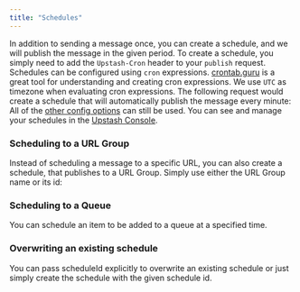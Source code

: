 ```yaml
---
title: "Schedules"
---
```

In addition to sending a message once, you can create a schedule, and we will
publish the message in the given period. To create a schedule, you simply need
to add the `Upstash-Cron` header to your `publish` request.
Schedules can be configured using `cron` expressions.
[crontab.guru](https://crontab.guru/) is a great tool for understanding and
creating cron expressions.
We use `UTC` as timezone when evaluating cron expressions.
The following request would create a schedule that will automatically publish
the message every minute:
All of the [other config options](/qstash/howto/publishing#optional-parameters-and-configuration)
can still be used.
You can see and manage your schedules in the
[Upstash Console](https://console.upstash.com/qstash).
### Scheduling to a URL Group
Instead of scheduling a message to a specific URL, you can also create a
schedule, that publishes to a URL Group. Simply use either the URL Group name or its id:
### Scheduling to a Queue
You can schedule an item to be added to a queue at a specified time.
### Overwriting an existing schedule
You can pass scheduleId explicitly to overwrite an existing schedule or just simply create the schedule
with the given schedule id.